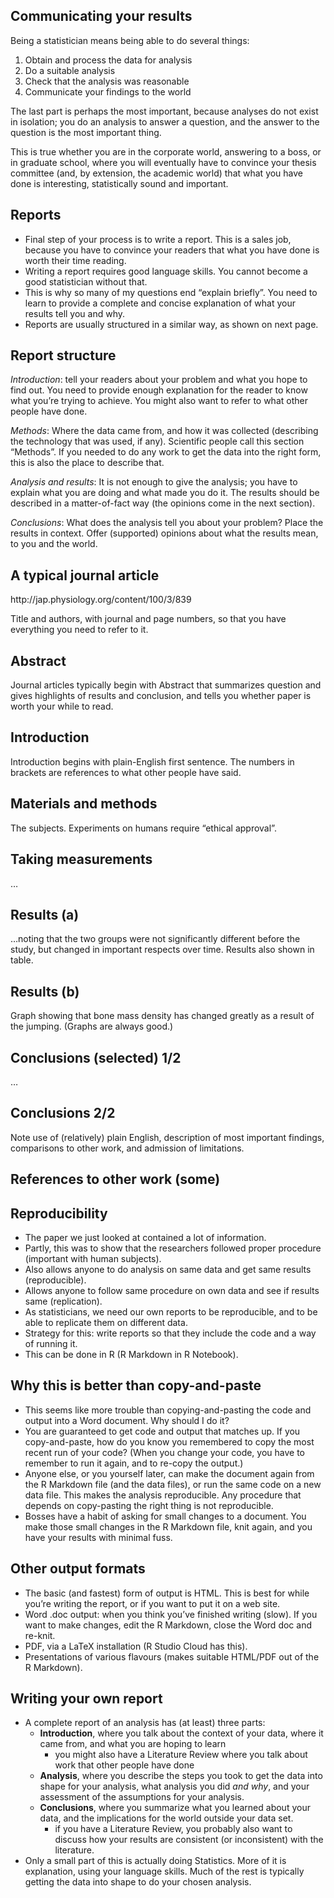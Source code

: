 ## Communicating your results

Being a statistician means being able to do several things:

1. Obtain and process the data for analysis
2. Do a suitable analysis
3. Check that the analysis was reasonable
4. Communicate your findings to the world

The last part is perhaps the most important, because analyses do not exist
in isolation; you do an analysis to answer a question, and the answer to
the question is the most important thing.

This is true whether you are in the corporate world, answering to a boss,
or in graduate school, where you will eventually have to convince your
thesis committee (and, by extension, the academic world) that what you
have done is interesting, statistically sound and important.

## Reports
- Final step of your process is to write a report. This is a sales job,
because you have to convince your readers that what you have done
is worth their time reading.
- Writing a report requires good language skills. You cannot become a
good statistician without that.
- This is why so many of my questions end “explain briefly”. You need
to learn to provide a complete and concise explanation of what your
results tell you and why.
- Reports are usually structured in a similar way, as shown on next page.

## Report structure
*Introduction*: tell your readers about your problem and what you hope to
find out. You need to provide enough explanation for the
reader to know what you’re trying to achieve. You might
also want to refer to what other people have done.

*Methods*: Where the data came from, and how it was collected
(describing the technology that was used, if any). Scientific
people call this section “Methods”. If you needed to do any
work to get the data into the right form, this is also the
place to describe that.

*Analysis and results*: It is not enough to give the analysis; you have to
explain what you are doing and what made you do it. The
results should be described in a matter-of-fact way (the
opinions come in the next section).

*Conclusions*: What does the analysis tell you about your problem? Place
the results in context. Offer (supported) opinions about
what the results mean, to you and the world.

## A typical journal article

http://jap.physiology.org/content/100/3/839

\includegraphics[width=\textwidth]{titlebar}  

Title and authors, with journal and page numbers, so that you have
everything you need to refer to it.

## Abstract
Journal articles typically begin with Abstract that summarizes question
and gives highlights of results and conclusion, and tells you whether paper is worth your while to read. 

\includegraphics[width=0.7\textwidth]{abstract}  


## Introduction

\includegraphics[width=\textwidth]{intro}

Introduction begins with plain-English first sentence. The numbers in
brackets are references to what other people have said.

## Materials and methods

\includegraphics[width=0.75\textwidth]{matmeth} 

The subjects. Experiments on humans require “ethical approval”. 

## Taking measurements

\includegraphics[width=0.9\textwidth]{measurements}

...

\includegraphics[width=0.9\textwidth]{measurementb}  

## Results (a)

  \includegraphics[width=\textwidth]{resultsa}  

...noting that the two groups were not significantly different before the
study, but changed in important respects over time.
Results also shown in table.

## Results (b)

 \includegraphics[width=0.7\textwidth]{resultsb}  

Graph showing that bone mass density has changed greatly as a result of
the jumping. (Graphs are always good.)

## Conclusions (selected) 1/2 

 \includegraphics[width=0.9\textwidth]{conc1}  
 
...

\includegraphics[width=0.9\textwidth]{conc2} 

## Conclusions 2/2

 \includegraphics[width=0.9\textwidth]{conc3}  
 
Note use of (relatively) plain English, description of most important
findings, comparisons to other work, and admission of limitations.

## References to other work (some)

 \includegraphics[width=0.9\textwidth]{refs}  
 
## Reproducibility
- The paper we just looked at contained a lot of information.
- Partly, this was to show that the researchers followed proper
procedure (important with human subjects).
- Also allows anyone to do analysis on same data and get same results
(reproducible).
- Allows anyone to follow same procedure on own data and see if
results same (replication).
- As statisticians, we need our own reports to be reproducible, and to
be able to replicate them on different data.
- Strategy for this: write reports so that they include the code and a
way of running it.
- This can be done in R (R Markdown in R Notebook).

## Why this is better than copy-and-paste

- This seems like more trouble than copying-and-pasting the code and
output into a Word document. Why should I do it?
- You are guaranteed to get code and output that matches up. If you
copy-and-paste, how do you know you remembered to copy the most
recent run of your code? (When you change your code, you have to
remember to run it again, and to re-copy the output.)
- Anyone else, or you yourself later, can make the document again from
the R Markdown file (and the data files), or run the same code on a
new data file. This makes the analysis reproducible. Any procedure
that depends on copy-pasting the right thing is not reproducible.
- Bosses have a habit of asking for small changes to a document. You
make those small changes in the R Markdown file, knit again, and you
have your results with minimal fuss.

## Other output formats
- The basic (and fastest) form of output is HTML. This is best for
while you’re writing the report, or if you want to put it on a web site.
- Word .doc output: when you think you’ve finished writing (slow). If
you want to make changes, edit the R Markdown, close the Word doc
and re-knit.
- PDF, via a LaTeX installation (R Studio Cloud has this).
- Presentations of various flavours (makes suitable HTML/PDF out of the R
Markdown).

## Writing your own report

- A complete report of an analysis has (at least) three parts:
  - **Introduction**, where you talk about the context of your data, where it came from, and what you are hoping to learn
    - you might also have a Literature Review where you talk about work that other people have done
  - **Analysis**, where you describe the steps you took to get the data into shape for your analysis, what analysis you did *and why*, and your assessment of the assumptions for your analysis.
  - **Conclusions**, where you summarize what you learned about your data, and the implications for the world outside your data set.
    - if you have a Literature Review, you probably also want to discuss how your results are consistent (or inconsistent) with the literature.
  
- Only a small part of this is actually doing Statistics. More of it is explanation, using your language skills. Much of the rest is typically getting the data into shape to do your chosen analysis.  


